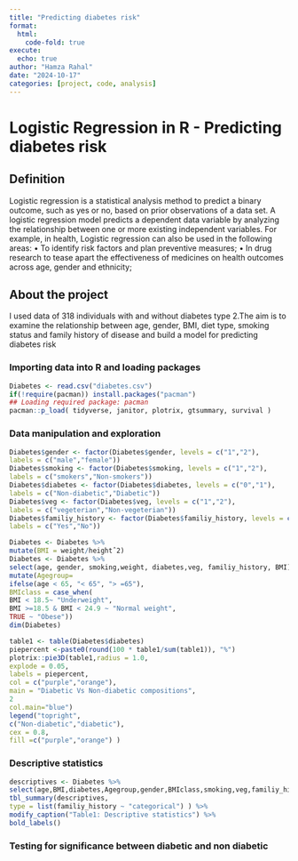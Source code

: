 ```yaml
---
title: "Predicting diabetes risk"
format:
  html:
    code-fold: true
execute:
  echo: true
author: "Hamza Rahal"
date: "2024-10-17"
categories: [project, code, analysis]
---
```


# **Logistic Regression in R -** Predicting diabetes risk

## Definition

Logistic regression is a statistical analysis method to predict a binary outcome, such as yes or no, based on prior observations of a data set.
A logistic regression model predicts a dependent data variable by analyzing the relationship between one or more existing independent variables. For example, in health, Logistic regression can also be used in the following areas:
• To identify risk factors and plan preventive measures;
• In drug research to tease apart the effectiveness of medicines on health outcomes across age, gender
and ethnicity;

## About the project

I used data of 318 individuals with and without diabetes type 2.The aim is to examine the relationship
between age, gender, BMI, diet type, smoking status and family history of disease and build a model for
predicting diabetes risk

### Importing data into R and loading packages

```r
Diabetes <- read.csv("diabetes.csv")
if(!require(pacman)) install.packages("pacman")
## Loading required package: pacman
pacman::p_load( tidyverse, janitor, plotrix, gtsummary, survival )
```

### Data manipulation and exploration

```r
Diabetes$gender <- factor(Diabetes$gender, levels = c("1","2"),
labels = c("male","female"))
Diabetes$smoking <- factor(Diabetes$smoking, levels = c("1","2"),
labels = c("smokers","Non-smokers"))
Diabetes$diabetes <- factor(Diabetes$diabetes, levels = c("0","1"),
labels = c("Non-diabetic","Diabetic"))
Diabetes$veg <- factor(Diabetes$veg, levels = c("1","2"),
labels = c("vegeterian","Non-vegeterian"))
Diabetes$familiy_history <- factor(Diabetes$familiy_history, levels = c("1","2"),
labels = c("Yes","No"))

Diabetes <- Diabetes %>%
mutate(BMI = weight/heightˆ2)
Diabetes <- Diabetes %>%
select(age, gender, smoking,weight, diabetes,veg, familiy_history, BMI) %>%
mutate(Agegroup=
ifelse(age < 65, "< 65", "> =65"),
BMIclass = case_when(
BMI < 18.5~ "Underweight",
BMI >=18.5 & BMI < 24.9 ~ "Normal weight",
TRUE ~ "Obese"))
dim(Diabetes)

```

```r
table1 <- table(Diabetes$diabetes)
piepercent <-paste0(round(100 * table1/sum(table1)), "%")
plotrix::pie3D(table1,radius = 1.0,
explode = 0.05,
labels = piepercent,
col = c("purple","orange"),
main = "Diabetic Vs Non-diabetic compositions",
2
col.main="blue")
legend("topright",
c("Non-diabetic","diabetic"),
cex = 0.8,
fill =c("purple","orange") )
```

### Descriptive statistics

```r
descriptives <- Diabetes %>%
select(age,BMI,diabetes,Agegroup,gender,BMIclass,smoking,veg,familiy_history)
tbl_summary(descriptives,
type = list(familiy_history ~ "categorical") ) %>%
modify_caption("Table1: Descriptive statistics") %>%
bold_labels()
```

### Testing for significance between diabetic and non diabetic
